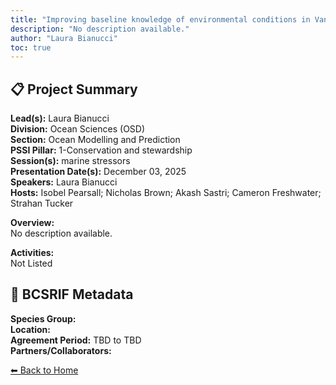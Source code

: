 ```yaml
---
title: "Improving baseline knowledge of environmental conditions in Vancouver Islands fjords through observations and modelling, with a focus on hypoxia dynamics, climate change, and the potential implications for Pacific salmon"
description: "No description available."
author: "Laura Bianucci"
toc: true
---
```


## 📋 Project Summary

**Lead(s):** Laura Bianucci  
**Division:** Ocean Sciences (OSD)  
**Section:** Ocean Modelling and Prediction  
**PSSI Pillar:** 1-Conservation and stewardship  
**Session(s):** marine stressors  
**Presentation Date(s):** December 03, 2025  
**Speakers:** Laura Bianucci  
**Hosts:** Isobel Pearsall; Nicholas Brown; Akash Sastri; Cameron Freshwater; Strahan Tucker  

**Overview:**  
No description available.   

**Activities:**  
Not Listed

## 🧬 BCSRIF Metadata

**Species Group:**   
**Location:**   
**Agreement Period:** TBD to TBD  
**Partners/Collaborators:**   

[⬅ Back to Home](../index.qmd)
